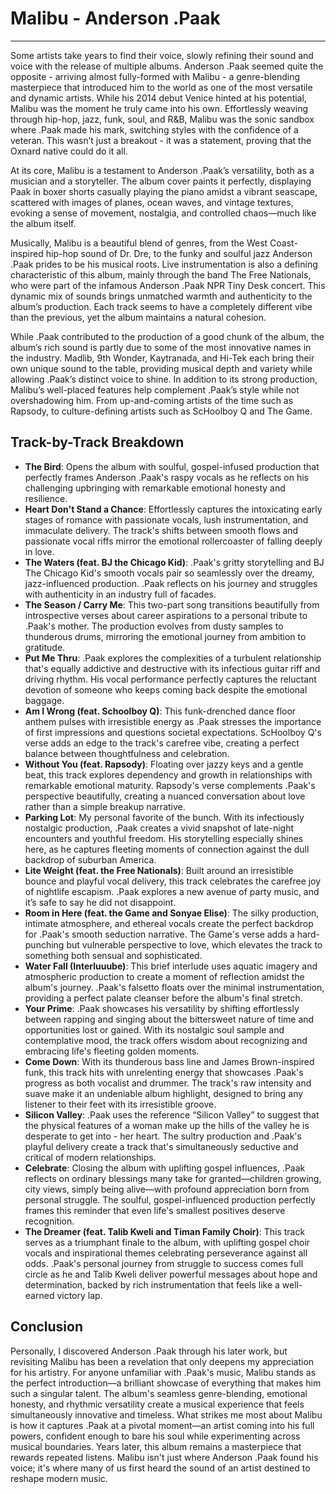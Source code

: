 <Cover
  src="/images/malibu.jpg"
  alt="Malibu album cover"
  caption=""
/>

# Malibu - Anderson .Paak
---
Some artists take years to find their voice, slowly refining their sound and voice with the release of multiple albums. 
Anderson .Paak seemed quite the opposite - arriving almost fully-formed with Malibu - a genre-blending masterpiece that introduced him to the world as one of the most versatile and dynamic artists. 
While his 2014 debut Venice hinted at his potential, Malibu was the moment he truly came into his own. 
Effortlessly weaving through hip-hop, jazz, funk, soul, and R&B, Malibu was the sonic sandbox where .Paak made his mark, switching styles with the confidence of a veteran. 
This wasn’t just a breakout - it was a statement, proving that the Oxnard native could do it all.

At its core, Malibu is a testament to Anderson .Paak’s versatility, both as a musician and a storyteller. 
The album cover paints it perfectly, displaying Paak in boxer shorts casually playing the piano amidst a vibrant seascape, scattered with images of planes, ocean waves, and vintage textures, evoking a sense of movement, nostalgia, and controlled chaos—much like the album itself.

Musically, Malibu is a beautiful blend of genres, from the West Coast-inspired hip-hop sound of Dr. Dre, to the funky and soulful jazz Anderson .Paak prides to be his musical roots. 
Live instrumentation is also a defining characteristic of this album, mainly through the band The Free Nationals, who were part of the infamous Anderson .Paak NPR Tiny Desk concert. 
This dynamic mix of sounds brings unmatched warmth and authenticity to the album’s production. 
Each track seems to have a completely different vibe than the previous, yet the album maintains a natural cohesion.

While .Paak contributed to the production of a good chunk of the album, the album’s rich sound is partly due to some of the most innovative names in the industry. 
Madlib, 9th Wonder, Kaytranada, and Hi-Tek each bring their own unique sound to the table, providing musical depth and variety while allowing .Paak’s distinct voice to shine. 
In addition to its strong production, Malibu’s well-placed features help complement .Paak’s style while not overshadowing him. From up-and-coming artists of the time such as Rapsody, to culture-defining artists such as ScHoolboy Q and The Game. 


## Track-by-Track Breakdown

- **The Bird**: Opens the album with soulful, gospel-infused production that perfectly frames Anderson .Paak's raspy vocals as he reflects on his challenging upbringing with remarkable emotional honesty and resilience.
- **Heart Don't Stand a Chance**: Effortlessly captures the intoxicating early stages of romance with passionate vocals, lush instrumentation, and immaculate delivery. The track's shifts between smooth flows and passionate vocal riffs mirror the emotional rollercoaster of falling deeply in love.
- **The Waters (feat. BJ the Chicago Kid)**: .Paak's gritty storytelling and BJ The Chicago Kid's smooth vocals pair so seamlessly over the dreamy, jazz-influenced production. .Paak reflects on his journey and struggles with authenticity in an industry full of facades.
- **The Season / Carry Me**: This two-part song transitions beautifully from introspective verses about career aspirations to a personal tribute to .Paak's mother. The production evolves from dusty samples to thunderous drums, mirroring the emotional journey from ambition to gratitude.
- **Put Me Thru**: .Paak explores the complexities of a turbulent relationship that's equally addictive and destructive with its infectious guitar riff and driving rhythm. His vocal performance perfectly captures the reluctant devotion of someone who keeps coming back despite the emotional baggage.
- **Am I Wrong (feat. Schoolboy Q)**: This funk-drenched dance floor anthem pulses with irresistible energy as .Paak stresses the importance of first impressions and questions societal expectations. ScHoolboy Q's verse adds an edge to the track's carefree vibe, creating a perfect balance between thoughtfulness and celebration.
- **Without You (feat. Rapsody)**: Floating over jazzy keys and a gentle beat, this track explores dependency and growth in relationships with remarkable emotional maturity. Rapsody's verse complements .Paak's perspective beautifully, creating a nuanced conversation about love rather than a simple breakup narrative.
- **Parking Lot**: My personal favorite of the bunch. With its infectiously nostalgic production, .Paak creates a vivid snapshot of late-night encounters and youthful freedom. His storytelling especially shines here, as he captures fleeting moments of connection against the dull backdrop of suburban America.
- **Lite Weight (feat. the Free Nationals)**: Built around an irresistible bounce and playful vocal delivery, this track celebrates the carefree joy of nightlife escapism. .Paak explores a new avenue of party music, and it’s safe to say he did not disappoint.
- **Room in Here (feat. the Game and Sonyae Elise)**: The silky production, intimate atmosphere, and ethereal vocals create the perfect backdrop for .Paak's smooth seduction narrative. The Game's verse adds a hard-punching but vulnerable perspective to love, which elevates the track to something both sensual and sophisticated.
- **Water Fall (Interluuube)**: This brief interlude uses aquatic imagery and atmospheric production to create a moment of reflection amidst the album's journey. .Paak's falsetto floats over the minimal instrumentation, providing a perfect palate cleanser before the album's final stretch.
- **Your Prime**: .Paak showcases his versatility by shifting effortlessly between rapping and singing about the bittersweet nature of time and opportunities lost or gained. With its nostalgic soul sample and contemplative mood, the track offers wisdom about recognizing and embracing life's fleeting golden moments.
- **Come Down**: With its thunderous bass line and James Brown-inspired funk, this track hits with unrelenting energy that showcases .Paak's progress as both vocalist and drummer. The track's raw intensity and suave make it an undeniable album highlight, designed to bring any listener to their feet with its irresistible groove.
- **Silicon Valley**: .Paak uses the reference “Silicon Valley” to suggest that the physical features of a woman make up the hills of the valley he is desperate to get into - her heart. The sultry production and .Paak's playful delivery create a track that's simultaneously seductive and critical of modern relationships.
- **Celebrate**: Closing the album with uplifting gospel influences, .Paak reflects on ordinary blessings many take for granted—children growing, city views, simply being alive—with profound appreciation born from personal struggle. The soulful, gospel-influenced production perfectly frames this reminder that even life's smallest positives deserve recognition.
- **The Dreamer (feat. Talib Kweli and Timan Family Choir)**: This track serves as a triumphant finale to the album, with uplifting gospel choir vocals and inspirational themes celebrating perseverance against all odds. .Paak's personal journey from struggle to success comes full circle as he and Talib Kweli deliver powerful messages about hope and determination, backed by rich instrumentation that feels like a well-earned victory lap.

## Conclusion

Personally, I discovered Anderson .Paak through his later work, but revisiting Malibu has been a revelation that only deepens my appreciation for his artistry. 
For anyone unfamiliar with .Paak's music, Malibu stands as the perfect introduction—a brilliant showcase of everything that makes him such a singular talent. 
The album's seamless genre-blending, emotional honesty, and rhythmic versatility create a musical experience that feels simultaneously innovative and timeless. 
What strikes me most about Malibu is how it captures .Paak at a pivotal moment—an artist coming into his full powers, confident enough to bare his soul while experimenting across musical boundaries. 
Years later, this album remains a masterpiece that rewards repeated listens. Malibu isn't just where Anderson .Paak found his voice; it's where many of us first heard the sound of an artist destined to reshape modern music.